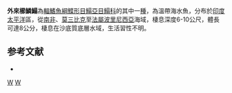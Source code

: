 {{Speciesbox
| taxon = Aseraggodes xenicus
| status = NE
| status_system = IUCN3.1
| binomial_authority = [[Matsubara|Matsubara]] & [[Ochiai|Ochiai]], 1963
| synonyms = *''Parachirus xenicus, Matsubara & Ochiai, 1963''
*''Aseraggodes smithi, Woods, 1966''
}}

'''外來櫛鱗鰨'''為[[輻鰭魚綱|輻鰭魚綱]][[鰈形目|鰈形目]][[鰨亞目|鰨亞目]][[鰨科|鰨科]]的其中一[[種|種]]，為溫帶海水魚，分布於[[印度|印度]][[太平洋|太平洋]]區，從[[南非|南非]]、[[莫三比克|莫三比克]]至[[法屬波里尼西亞|法屬波里尼西亞]]海域，棲息深度6-10公尺，體長可達8公分，棲息在沙底質底層水域，生活習性不明。

==参考文献==
*{{FishBase_species|genus=Aseraggodes|species=xenicus|year=2014|month=4}}

{{taxonbar}}
[[Category:_1963年描述的鱼类|W]]
[[Category:櫛鱗鰨屬|W]]